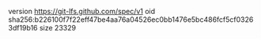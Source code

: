 version https://git-lfs.github.com/spec/v1
oid sha256:b226100f7f22eff47be4aa76a04526ec0bb1476e5bc486fcf5cf03263df19b16
size 23329
